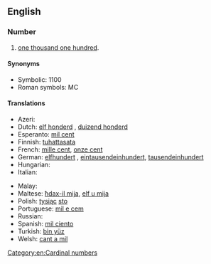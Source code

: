 ==English==

===Number===
{{head|en|numeral}}

# [[one thousand one hundred]].

====Synonyms====
* Symbolic: 1100
* Roman symbols: MC

====Translations====
{{trans-top|one thousand one hundred}}
* Azeri: {{t-|az|min yüz}}
* Dutch: [[elf honderd]] {{f}}, [[duizend honderd]]
* Esperanto: [[mil cent]]
* Finnish: [[tuhattasata]]
* French: [[mille cent]], [[onze cent]]
* German: [[elfhundert]] {{f}}, [[eintausendeinhundert]], [[tausendeinhundert]]
* Hungarian: {{t-|hu|ezeregyszáz}}
* Italian: {{t-|it|millecento}}
{{trans-mid}}
* Malay: {{t-|ms|seribu seratus}}
* Maltese: [[ħdax-il mija]], [[elf u mija]]
* Polish: [[tysiąc]] [[sto]]
* Portuguese: [[mil e cem]]
* Russian: {{t-|ru|тысяча сто|sc=Cyrl|tr=týsjača sto}}
* Spanish: [[mil ciento]]
* Turkish: [[bin yüz]]
* Welsh: [[cant a mil]]
{{trans-bottom}}

[[Category:en:Cardinal numbers]]